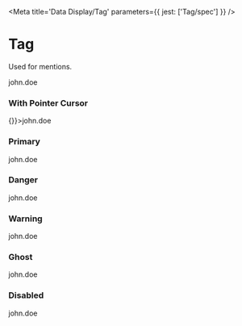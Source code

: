 

<Meta title='Data Display/Tag' parameters={{ jest: ['Tag/spec'] }} />

# Tag

Used for mentions.

<Canvas>
  <Story name='Default'>
    <Tag>john.doe</Tag>
  </Story>
</Canvas>

<ArgsTable of={Tag} />

### With Pointer Cursor

<Canvas>
  <Story name='Pointer'>
    <Tag onClick={() => {}}>john.doe</Tag>
  </Story>
</Canvas>

### Primary

<Canvas>
  <Story name='Primary'>
    <Tag variant='primary'>john.doe</Tag>
  </Story>
</Canvas>

### Danger

<Canvas>
  <Story name='Danger'>
    <Tag variant='danger'>john.doe</Tag>
  </Story>
</Canvas>

### Warning

<Canvas>
  <Story name='Warning'>
    <Tag variant='warning'>john.doe</Tag>
  </Story>
</Canvas>

### Ghost

<Canvas>
  <Story name='Ghost'>
    <Tag variant='ghost'>john.doe</Tag>
  </Story>
</Canvas>

### Disabled

<Canvas>
  <Story name='Disabled'>
    <Tag disabled>john.doe</Tag>
  </Story>
</Canvas>
